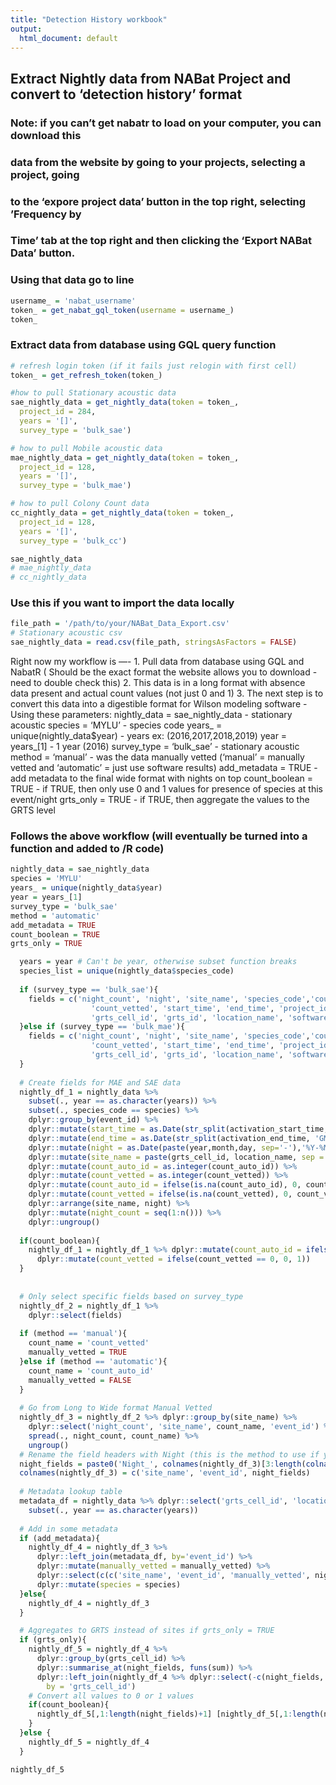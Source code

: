```yaml
---
title: "Detection History workbook"
output:
  html_document: default
---
```


## Extract Nightly data from NABat Project and convert to 'detection history' format

### Note: if you can't get nabatr to load on your computer, you can download this
###  data from the website by going to your projects, selecting a project, going
###  to the 'expore project data' button in the top right, selecting 'Frequency by
###  Time' tab at the top right and then clicking the 'Export NABat Data' button.
###  Using that data go to line


```r
username_ = 'nabat_username'
token_ = get_nabat_gql_token(username = username_)
token_
```


### Extract data from database using GQL query function
```r
# refresh login token (if it fails just relogin with first cell)
token_ = get_refresh_token(token_)

#how to pull Stationary acoustic data
sae_nightly_data = get_nightly_data(token = token_, 
  project_id = 284, 
  years = '[]',
  survey_type = 'bulk_sae')

# how to pull Mobile acoustic data
mae_nightly_data = get_nightly_data(token = token_, 
  project_id = 128, 
  years = '[]',
  survey_type = 'bulk_mae')

# how to pull Colony Count data
cc_nightly_data = get_nightly_data(token = token_, 
  project_id = 128, 
  years = '[]',
  survey_type = 'bulk_cc')

sae_nightly_data
# mae_nightly_data
# cc_nightly_data
```

### Use this if you want to import the data locally
```r
file_path = '/path/to/your/NABat_Data_Export.csv'
# Stationary acoustic csv
sae_nightly_data = read.csv(file_path, stringsAsFactors = FALSE)
```


Right now my workflow is ----
1. Pull data from database using GQL and NabatR ( Should be the exact format the website allows you to download - need to double check this)
2. This data is in a long format with absence data present and actual count values (not just 0 and 1)
3. The next step is to convert this data into a digestible format for Wilson modeling software
  -Using these parameters:
    nightly_data = sae_nightly_data     - stationary acoustic
    species = 'MYLU'                    - species code
    years_ = unique(nightly_data$year)  - years ex: (2016,2017,2018,2019)
    year = years_[1]                    - 1 year (2016)
    survey_type = 'bulk_sae'            - stationary acoustic
    method = 'manual'                   - was the data manually vetted ('manual' = manually vetted and 'automatic' = just use software results)
    add_metadata = TRUE                 - add metadata to the final wide format with nights on top
    count_boolean = TRUE                - if TRUE, then only use 0 and 1 values for presence of species at this event/night
    grts_only = TRUE                    - if TRUE, then aggregate the values to the GRTS level


### Follows the above workflow (will eventually be turned into a function and added to /R code)
```r
nightly_data = sae_nightly_data
species = 'MYLU'
years_ = unique(nightly_data$year)
year = years_[1]
survey_type = 'bulk_sae'
method = 'automatic'
add_metadata = TRUE
count_boolean = TRUE
grts_only = TRUE

  years = year # Can't be year, otherwise subset function breaks
  species_list = unique(nightly_data$species_code)
  
  if (survey_type == 'bulk_sae'){
    fields = c('night_count', 'night', 'site_name', 'species_code','count_auto_id', 
                  'count_vetted', 'start_time', 'end_time', 'project_id', 'year', 'event_id', 
                  'grts_cell_id', 'grts_id', 'location_name', 'software') 
  }else if (survey_type == 'bulk_mae'){
    fields = c('night_count', 'night', 'site_name', 'species_code','count_auto_id', 
                  'count_vetted', 'start_time', 'end_time', 'project_id', 'year', 'event_id', 
                  'grts_cell_id', 'grts_id', 'location_name', 'software')
  }
  
  # Create fields for MAE and SAE data
  nightly_df_1 = nightly_data %>% 
    subset(., year == as.character(years)) %>%
    subset(., species_code == species) %>%
    dplyr::group_by(event_id) %>% 
    dplyr::mutate(start_time = as.Date(str_split(activation_start_time, 'GMT')[[1]][1], '%a %b %d %Y')) %>%
    dplyr::mutate(end_time = as.Date(str_split(activation_end_time, 'GMT')[[1]][1], '%a %b %d %Y')) %>%
    dplyr::mutate(night = as.Date(paste(year,month,day, sep='-'),'%Y-%M-%d')) %>%
    dplyr::mutate(site_name = paste(grts_cell_id, location_name, sep = '_')) %>%
    dplyr::mutate(count_auto_id = as.integer(count_auto_id)) %>%
    dplyr::mutate(count_vetted = as.integer(count_vetted)) %>%
    dplyr::mutate(count_auto_id = ifelse(is.na(count_auto_id), 0, count_auto_id)) %>%
    dplyr::mutate(count_vetted = ifelse(is.na(count_vetted), 0, count_vetted)) %>%
    dplyr::arrange(site_name, night) %>%
    dplyr::mutate(night_count = seq(1:n())) %>%
    dplyr::ungroup()
  
  if(count_boolean){
    nightly_df_1 = nightly_df_1 %>% dplyr::mutate(count_auto_id = ifelse(count_auto_id == 0, 0, 1)) %>%
      dplyr::mutate(count_vetted = ifelse(count_vetted == 0, 0, 1))
  }
  
  
  # Only select specific fields based on survey_type
  nightly_df_2 = nightly_df_1 %>%
    dplyr::select(fields)
  
  if (method == 'manual'){
    count_name = 'count_vetted'
    manually_vetted = TRUE
  }else if (method == 'automatic'){
    count_name = 'count_auto_id'
    manually_vetted = FALSE
  }
  
  # Go from Long to Wide format Manual Vetted
  nightly_df_3 = nightly_df_2 %>% dplyr::group_by(site_name) %>% 
    dplyr::select('night_count', 'site_name', count_name, 'event_id') %>% 
    spread(., night_count, count_name) %>% 
    ungroup()
  # Rename the field headers with Night (this is the method to use if you want to keep them in the correct order)
  night_fields = paste0('Night_', colnames(nightly_df_3)[3:length(colnames(nightly_df_3))])
  colnames(nightly_df_3) = c('site_name', 'event_id', night_fields) 
  
  # Metadata lookup table
  metadata_df = nightly_data %>% dplyr::select('grts_cell_id', 'location_name', 'software_id', 'year', 'project_id', 'event_id') %>% distinct() %>%
    subset(., year == as.character(years))
  
  # Add in some metadata
  if (add_metadata){
    nightly_df_4 = nightly_df_3 %>% 
      dplyr::left_join(metadata_df, by='event_id') %>% 
      dplyr::mutate(manually_vetted = manually_vetted) %>%
      dplyr::select(c(c('site_name', 'event_id', 'manually_vetted', night_fields), 'grts_cell_id', 'location_name', 'software_id', 'year', 'project_id')) %>%
      dplyr::mutate(species = species)
  }else{
    nightly_df_4 = nightly_df_3
  }

  # Aggregates to GRTS instead of sites if grts_only = TRUE
  if (grts_only){
    nightly_df_5 = nightly_df_4 %>%  
      dplyr::group_by(grts_cell_id) %>% 
      dplyr::summarise_at(night_fields, funs(sum)) %>%
      dplyr::left_join(nightly_df_4 %>% dplyr::select(-c(night_fields, site_name, event_id, location_name)) %>% dplyr::distinct(), 
        by = 'grts_cell_id')
    # Convert all values to 0 or 1 values
    if(count_boolean){
      nightly_df_5[,1:length(night_fields)+1] [nightly_df_5[,1:length(night_fields)+1] > 0] = 1
    }
  }else {
    nightly_df_5 = nightly_df_4
  }

nightly_df_5
```
